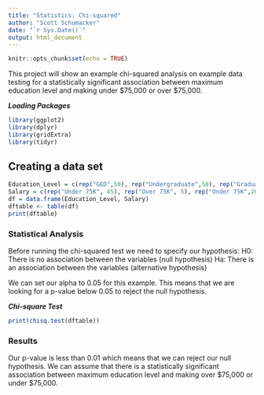 ```yaml
---
title: "Statistics: Chi-squared"
author: "Scott Schumacker"
date: "`r Sys.Date()`"
output: html_document
---
```


```r
knitr::opts_chunk$set(echo = TRUE)
```

This project will show an example chi-squared analysis on example data testing for a statistically significant association between maximum education level and making under $75,000 or over $75,000.

***Loading Packages***
```r
library(ggplot2)
library(dplyr)
library(gridExtra)
library(tidyr)
```

## Creating a data set
```r
Education_Level = c(rep("GED",50), rep("Undergraduate",50), rep("Graduate",50))
Salary = c(rep("Under 75K", 45), rep("Over 75K", 5), rep("Under 75K",20), rep("Over 75K",30), rep("Under 75K", 2), rep("Over 75K",48))
df = data.frame(Education_Level, Salary)
dftable <- table(df)
print(dftable)
```

### Statistical Analysis

Before running the chi-squared test we need to specify our hypothesis:
H0: There is no association between the variables (null hypothesis)
Ha: There is an association between the variables (alternative hypothesis)

We can set our alpha to 0.05 for this example. This means that we are looking for a p-value below 0.05 to reject the null hypothesis.

***Chi-square Test***
```r
print(chisq.test(dftable))
```
### Results

Our p-value is less than 0.01 which means that we can reject our null hypothesis. We can assume that there is a statistically significant association between maximum education level and making over $75,000 or under $75,000.
